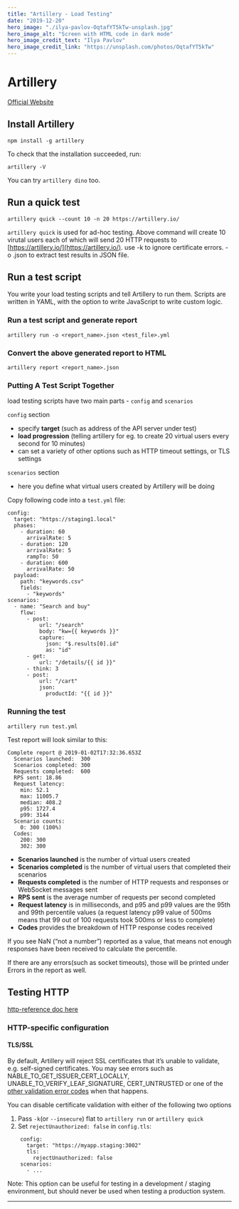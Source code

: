 ```yaml
---
title: "Artillery - Load Testing"
date: "2019-12-20"
hero_image: "./ilya-pavlov-OqtafYT5kTw-unsplash.jpg"
hero_image_alt: "Screen with HTML code in dark mode"
hero_image_credit_text: "Ilya Pavlov"
hero_image_credit_link: "https://unsplash.com/photos/OqtafYT5kTw"
---
```


Artillery
=========

[Official Website](https://artillery.io/docs/)

Install Artillery
-----------------

    npm install -g artillery

To check that the installation succeeded, run:

    artillery -V

You can try `artillery dino` too.

Run a quick test
----------------

    artillery quick --count 10 -n 20 https://artillery.io/

`artillery quick` is used for ad-hoc testing. Above command will create 10 virutal users each of which will send 20 HTTP requests to [https://artillery.io/](https://artillery.io/). use -k to ignore certificate errors. -o .json to extract test results in JSON file.

Run a test script
-----------------

You write your load testing scripts and tell Artillery to run them. Scripts are written in YAML, with the option to write JavaScript to write custom logic.

### Run a test script and generate report

    artillery run -o <report_name>.json <test_file>.yml

### Convert the above generated report to HTML

    artillery report <report_name>.json

### Putting A Test Script Together

load testing scripts have two main parts - `config` and `scenarios`

`config` section

*   specify **target** (such as address of the API server under test)
*   **load progression** (telling artillery for eg. to create 20 virtual users every second for 10 minutes)
*   can set a variety of other options such as HTTP timeout settings, or TLS settings

`scenarios` section

*   here you define what virtual users created by Artillery will be doing

Copy following code into a `test.yml` file:

    config:
      target: "https://staging1.local"
      phases:
        - duration: 60
          arrivalRate: 5
        - duration: 120
          arrivalRate: 5
          rampTo: 50
        - duration: 600
          arrivalRate: 50
      payload:
        path: "keywords.csv"
        fields:
          - "keywords"
    scenarios:
      - name: "Search and buy"
        flow:
          - post:
              url: "/search"
              body: "kw={{ keywords }}"
              capture:
                json: "$.results[0].id"
                as: "id"
          - get:
              url: "/details/{{ id }}"
          - think: 3
          - post:
              url: "/cart"
              json:
                productId: "{{ id }}"

### Running the test

    artillery run test.yml

Test report will look similar to this:

    Complete report @ 2019-01-02T17:32:36.653Z
      Scenarios launched:  300
      Scenarios completed: 300
      Requests completed:  600
      RPS sent: 18.86
      Request latency:
        min: 52.1
        max: 11005.7
        median: 408.2
        p95: 1727.4
        p99: 3144
      Scenario counts:
        0: 300 (100%)
      Codes:
        200: 300
        302: 300

*   **Scenarios launched** is the number of virtual users created
*   **Scenarios completed** is the number of virtual users that completed their scenarios
*   **Requests completed** is the number of HTTP requests and responses or WebSocket messages sent
*   **RPS sent** is the average number of requests per second completed
*   **Request latency** is in milliseconds, and p95 and p99 values are the 95th and 99th percentile values (a request latency p99 value of 500ms means that 99 out of 100 requests took 500ms or less to complete)
*   **Codes** provides the breakdown of HTTP response codes received

If you see NaN (“not a number”) reported as a value, that means not enough responses have been received to calculate the percentile.

If there are any errors(such as socket timeouts), those will be printed under Errors in the report as well.

Testing HTTP
------------

[http-reference doc here](https://artillery.io/docs/http-reference/)

### HTTP-specific configuration

#### TLS/SSL

By default, Artillery will reject SSL certificates that it’s unable to validate, e.g. self-signed certificates. You may see errors such as NABLE_TO_GET_ISSUER_CERT_LOCALLY, UNABLE_TO_VERIFY_LEAF_SIGNATURE, CERT_UNTRUSTED or one of the [other validation error codes](https://github.com/nodejs/node/blob/30219bfc572101f48d0bc4b01d04a5e22c1c4b74/src/node_crypto.cc#L2166) when that happens.

You can disable certificate validation with either of the following two options

1.  Pass `-k`(or `--insecure`) flat to `artillery run` or `artillery quick`
2.  Set `rejectUnauthorized: false` in `config.tls`:

```
    config:
      target: "https://myapp.staging:3002"
      tls:
        rejectUnauthorized: false
    scenarios:
      - ...
```

Note: This option can be useful for testing in a development / staging environment, but should never be used when testing a production system.

* * *
